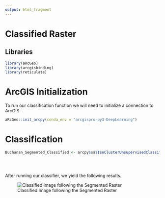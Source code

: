 ```yaml
---
output: html_fragment
---
```


# Classified Raster

## Libraries

```r
library(aRcGeo)
library(arcgisbinding)
library(reticulate)
```

# ArcGIS Initialization

To run our classification function we will need to initialize a connection to ArcGIS.

```r
aRcGeo::init_arcpy(conda_env = "arcgispro-py3-DeepLearning")
```

# Classification

```r
Buchanan_Segmented_Classified <- arcpy$sa$IsoClusterUnsupervisedClassification(in_raster_bands = "img/png_prj/Buchanan_Segmented.png", 
                                                                               Number_of_classes = 7, 
                                                                               Minimum_class_size = 20,
                                                                               Sample_interval = 15)
```

After running our classifier, we yield the following results.

![Classified Image following the Segmented Raster](img/Buchanan_Segmented_Classified.png)
